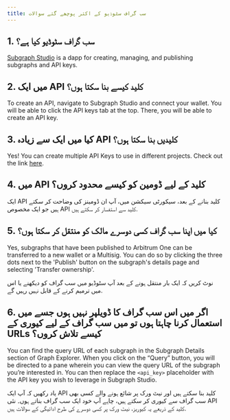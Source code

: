 ```yaml
---
title: سب گراف سٹوڈیو کے اکثر پوچھے گئے سوالات
---
```


## 1. سب گراف سٹوڈیو کیا ہے؟

[Subgraph Studio](https://thegraph.com/studio/) is a dapp for creating, managing, and publishing subgraphs and API keys.

## 2. میں ایک API کلید کیسے بنا سکتا ہوں؟

To create an API, navigate to Subgraph Studio and connect your wallet. You will be able to click the API keys tab at the top. There, you will be able to create an API key.

## 3. کیا میں ایک سے زیادہ API کلیدیں بنا سکتا ہوں؟

Yes! You can create multiple API Keys to use in different projects. Check out the link [here](https://thegraph.com/studio/apikeys/).

## 4. میں API کلید کے لیے ڈومین کو کیسے محدود کروں؟

ایک API کلید بنانے کے بعد، سیکورٹی سیکشن میں، آپ ان ڈومینز کی وضاحت کر سکتے ہیں جو ایک مخصوص API کلید سے استفسار کر سکتے ہیں.

## 5. کیا میں اپنا سب گراف کسی دوسرے مالک کو منتقل کر سکتا ہوں؟

Yes, subgraphs that have been published to Arbitrum One can be transferred to a new wallet or a Multisig. You can do so by clicking the three dots next to the 'Publish' button on the subgraph's details page and selecting 'Transfer ownership'.

نوٹ کریں کہ ایک بار منتقل ہونے کے بعد آپ سٹوڈیو میں سب گراف کو دیکھنے یا اس میں ترمیم کرنے کے قابل نہیں رہیں گے.

## 6. اگر میں اس سب گراف کا ڈویلپر نہیں ہوں جسے میں استعمال کرنا چاہتا ہوں تو میں سب گراف کے لیے کیوری کے URLs کیسے تلاش کروں؟

You can find the query URL of each subgraph in the Subgraph Details section of Graph Explorer. When you click on the “Query” button, you will be directed to a pane wherein you can view the query URL of the subgraph you’re interested in. You can then replace the `<api_key>` placeholder with the API key you wish to leverage in Subgraph Studio.

یاد رکھیں کہ آپ ایک API کلید بنا سکتے ہیں اور نیٹ ورک پر شائع ہونے والے کسی بھی سب گراف سے کیوری کر سکتے ہیں، چاہے آپ خود ایک سب گراف بناتے ہوں۔ نئی API کلید کے ذریعے یہ کیوریز، نیٹ ورک پر کسی دوسرے کی طرح ادائیگی کے سوالات ہیں.
